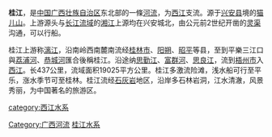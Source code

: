 '''桂江'''，是[[中国|中国]][[广西壮族自治区|广西壮族自治区]]东北部的一條[[河流|河流]]，为[[西江|西江]]支流。源于[[兴安县|兴安县]]境的[[猫儿山_(桂林市)|猫儿山]]。上游源头与[[长江流域|长江流域]]的[[湘江|湘江]]上源均在兴安城北，由公元前2世纪开凿的[[灵渠|灵渠]]沟通，可以行船。

桂江上游称[[漓江|漓江]]，沿南岭西南麓南流经[[桂林市|桂林市]]、[[阳朔|阳朔]]、[[昭平|昭平]]等县，至到平樂三江口與[[荔浦河|荔浦河]]、[[恭城河|恭城河]]匯合後稱桂江。沿途纳[[思勤江|思勤江]]、[[富群河|富群河]]、[[思良江|思良江]]，流到[[梧州市|梧州市]]入[[西江|西江]]。长437公里，流域面积19025平方公里。桂江多激流险滩，浅水船可行至平乐，涨水季节可至桂林。桂江流经[[石灰岩|石灰岩]]地区，沿岸多石林岩洞，江水清澈，风景秀丽，为中国著名的旅游区。 

{{珠江水系}}

[[Category:广西河流|Category:广西河流]]
[[category:西江水系|category:西江水系]]
[[Category:桂江水系|]]